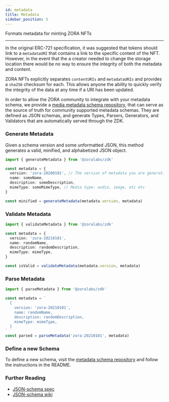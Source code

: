 ```yaml
---
id: metadata
title: Metadata
sidebar_position: 5
---
```


Formats metadata for minting ZORA NFTs

---

In the original ERC-721 specification, it was suggested that tokens should link to a `metadataURI` that contains a link to the specific content of the NFT.
However, in the event that the a creator needed to change the storage location there would be no way to ensure the integrity of both the metadata and content.

ZORA NFTs explicitly separates `contentURIs` and `metadataURIs` and provides a `sha256` checksum for each.
This allows anyone the ability to quickly verify the integrity of the data at any time if a URI has been updated.

In order to allow the ZORA community to integrate with your metadata schema, we provide a [media metadata schema repository](https://github.com/ourzora/media-metadata-schemas),
that can serve as the source of truth for community supported metadata schemas. They are defined as JSON schemas,
and generate Types, Parsers, Generators, and Validators that are automatically served through the ZDK.

### Generate Metadata

Given a schema version and some unformatted JSON, this method generates a valid, minified, and alphabetized JSON object.

```typescript
import { generateMetadata } from '@zoralabs/zdk'

const metadata = {
  version: 'zora-20200101', // The version of metadata you are generating
  name: someName,
  description: someDescription,
  mimeType: someMimeType, // Media type: audio, image, etc etc
}

const minified = generateMetadata(metadata.version, metadata)
```

### Validate Metadata

```typescript
import { validateMetadata } from '@zoralabs/zdk'

const metadata = {
  version: 'zora-20210101',
  name: randomName,
  description: randomDescription,
  mimeType: mimeType,
}

const isValid = validateMetadata(metadata.version, metadata)
```

### Parse Metadata

```typescript
import { parseMetadata } from '@zoralabs/zdk'

const metadata = `
  {
    version: 'zora-20210101',
    name: randomName,
    description: randomDescription,
    mimeType: mimeType,
  }
`
const parsed = parseMetadata('zora-20210101', metadata)
```

### Define a new Schema

To define a new schema, visit the [metadata schema repository](https://github.com/ourzora/media-metadata-schemas) and follow the instructions in the README.

### Further Reading

- [JSON-schema spec](https://datatracker.ietf.org/doc/html/draft-zyp-json-schema-04)
- [JSON-schema wiki](https://github.com/json-schema/json-schema/wiki)
